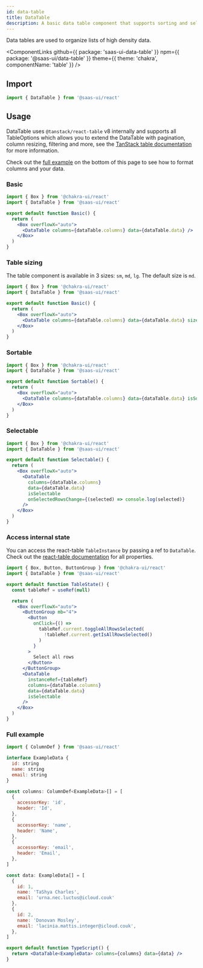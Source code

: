 ```yaml
---
id: data-table
title: DataTable
description: A basic data table component that supports sorting and selections.
---
```


Data tables are used to organize lists of high density data.

<ComponentLinks
  github={{ package: 'saas-ui-data-table' }}
  npm={{ package: '@saas-ui/data-table' }}
  theme={{ theme: 'chakra', componentName: 'table' }}
/>

## Import

```ts
import { DataTable } from '@saas-ui/react'
```

## Usage

DataTable uses `@tanstack/react-table` v8 internally and supports all TableOptions which allows you to extend the DataTable with pagination, column resizing, filtering and more, see the [TanStack table documentation](https://tanstack.com/table/v8/docs/api/core/table) for more information.

Check out the [full example](#full-example) on the bottom of this page to see how to format columns and your data.

### Basic

```jsx
import { Box } from '@chakra-ui/react'
import { DataTable } from '@saas-ui/react'

export default function Basic() {
  return (
    <Box overflowX="auto">
      <DataTable columns={dataTable.columns} data={dataTable.data} />
    </Box>
  )
}
```

### Table sizing

The table component is available in 3 sizes: `sm`, `md`, `lg`. The default size is `md`.

```jsx
import { Box } from '@chakra-ui/react'
import { DataTable } from '@saas-ui/react'

export default function Basic() {
  return (
    <Box overflowX="auto">
      <DataTable columns={dataTable.columns} data={dataTable.data} size="sm" />
    </Box>
  )
}
```

### Sortable

```jsx
import { Box } from '@chakra-ui/react'
import { DataTable } from '@saas-ui/react'

export default function Sortable() {
  return (
    <Box overflowX="auto">
      <DataTable columns={dataTable.columns} data={dataTable.data} isSortable />
    </Box>
  )
}
```

### Selectable

```jsx
import { Box } from '@chakra-ui/react'
import { DataTable } from '@saas-ui/react'

export default function Selectable() {
  return (
    <Box overflowX="auto">
      <DataTable
        columns={dataTable.columns}
        data={dataTable.data}
        isSelectable
        onSelectedRowsChange={(selected) => console.log(selected)}
      />
    </Box>
  )
}
```

### Access internal state

You can access the react-table `TableInstance` by passing a ref to `DataTable`.
Check out the [react-table documentation](https://tanstack.com/table/v8/docs/api/core/table) for all properties.

```jsx
import { Box, Button, ButtonGroup } from '@chakra-ui/react'
import { DataTable } from '@saas-ui/react'

export default function TableState() {
  const tableRef = useRef(null)

  return (
    <Box overflowX="auto">
      <ButtonGroup mb="4">
        <Button
          onClick={() =>
            tableRef.current.toggleAllRowsSelected(
              !tableRef.current.getIsAllRowsSelected()
            )
          }
        >
          Select all rows
        </Button>
      </ButtonGroup>
      <DataTable
        instanceRef={tableRef}
        columns={dataTable.columns}
        data={dataTable.data}
        isSelectable
      />
    </Box>
  )
}
```

### Full example

```jsx
import { ColumnDef } from '@saas-ui/react'

interface ExampleData {
  id: string
  name: string
  email: string
}

const columns: ColumnDef<ExampleData>[] = [
  {
    accessorKey: 'id',
    header: 'Id',
  },
  {
    accessorKey: 'name',
    header: 'Name',
  },
  {
    accessorKey: 'email',
    header: 'Email',
  },
]

const data: ExampleData[] = [
  {
    id: 1,
    name: 'TaShya Charles',
    email: 'urna.nec.luctus@icloud.couk'
  },
  {
    id: 2,
    name: 'Donovan Mosley',
    email: 'lacinia.mattis.integer@icloud.couk',
  },
]

export default function TypeScript() {
  return <DataTable<ExampleData> columns={columns} data={data} />
}
```

